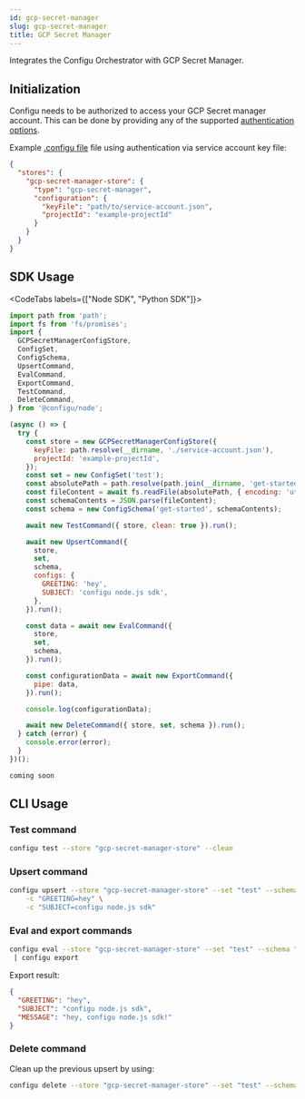 ```yaml
---
id: gcp-secret-manager
slug: gcp-secret-manager
title: GCP Secret Manager
---
```


Integrates the Configu Orchestrator with GCP Secret Manager.

## Initialization

Configu needs to be authorized to access your GCP Secret manager account. This can be done by providing any of the supported [authentication options](https://github.com/googleapis/gax-nodejs/blob/main/client-libraries.md#authentication-options).

Example [.configu file](../cli-config) file using authentication via service account key file:

```json
{
  "stores": {
    "gcp-secret-manager-store": {
      "type": "gcp-secret-manager",
      "configuration": {
        "keyFile": "path/to/service-account.json",
        "projectId": "example-projectId"
      }
    }
  }
}
```

## SDK Usage

<CodeTabs labels={["Node SDK", "Python SDK"]}>

```js
import path from 'path';
import fs from 'fs/promises';
import {
  GCPSecretManagerConfigStore,
  ConfigSet,
  ConfigSchema,
  UpsertCommand,
  EvalCommand,
  ExportCommand,
  TestCommand,
  DeleteCommand,
} from '@configu/node';

(async () => {
  try {
    const store = new GCPSecretManagerConfigStore({
      keyFile: path.resolve(__dirname, './service-account.json'),
      projectId: 'example-projectId',
    });
    const set = new ConfigSet('test');
    const absolutePath = path.resolve(path.join(__dirname, 'get-started.cfgu.json'));
    const fileContent = await fs.readFile(absolutePath, { encoding: 'utf8' });
    const schemaContents = JSON.parse(fileContent);
    const schema = new ConfigSchema('get-started', schemaContents);

    await new TestCommand({ store, clean: true }).run();

    await new UpsertCommand({
      store,
      set,
      schema,
      configs: {
        GREETING: 'hey',
        SUBJECT: 'configu node.js sdk',
      },
    }).run();

    const data = await new EvalCommand({
      store,
      set,
      schema,
    }).run();

    const configurationData = await new ExportCommand({
      pipe: data,
    }).run();

    console.log(configurationData);

    await new DeleteCommand({ store, set, schema }).run();
  } catch (error) {
    console.error(error);
  }
})();
```

```python
coming soon
```

</CodeTabs>

## CLI Usage

### Test command

```bash
configu test --store "gcp-secret-manager-store" --clean
```

### Upsert command

```bash
configu upsert --store "gcp-secret-manager-store" --set "test" --schema "./get-started.cfgu.json" \
    -c "GREETING=hey" \
    -c "SUBJECT=configu node.js sdk"
```

### Eval and export commands

```bash
configu eval --store "gcp-secret-manager-store" --set "test" --schema "./get-started.cfgu.json" \
 | configu export
```

Export result:

```json
{
  "GREETING": "hey",
  "SUBJECT": "configu node.js sdk",
  "MESSAGE": "hey, configu node.js sdk!"
}
```

### Delete command

Clean up the previous upsert by using:

```bash
configu delete --store "gcp-secret-manager-store" --set "test" --schema "./get-started.cfgu.json"
```

